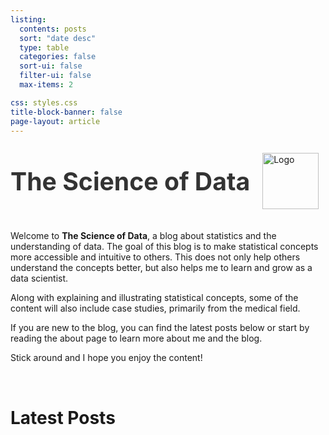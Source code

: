 ```yaml
---
listing:
  contents: posts
  sort: "date desc"
  type: table
  categories: false
  sort-ui: false
  filter-ui: false
  max-items: 2

css: styles.css
title-block-banner: false
page-layout: article
---
```



<div style="display: flex; align-items: center; margin-bottom: 20px;">
<h1 style="margin: 0; font-size: 2.8em; font-weight: 700; color: #333;">The Science of Data</h1>
<img src="logo.png" alt="Logo" style="width: 90px; height: 90px; margin-left: 20px; margin-top: 0px">
  
</div>

Welcome to **The Science of Data**, a blog about statistics and the understanding of data. The goal of this blog is to make statistical concepts more accessible and intuitive to others. This does not only help others understand the concepts better, but also helps me to learn and grow as a data scientist.

Along with explaining and illustrating statistical concepts, some of the content will also include case studies, primarily from the medical field.  

If you are new to the blog, you can find the latest posts below or start by reading the about page to learn more about me and the blog.


Stick around and I hope you enjoy the content!

<br>

# Latest Posts
